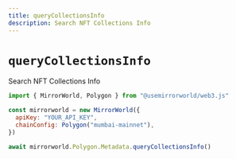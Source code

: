 ```yaml
---
title: queryCollectionsInfo
description: Search NFT Collections Info
---
```


# `queryCollectionsInfo`

Search NFT Collections Info

```js
import { MirrorWorld, Polygon } from "@usemirrorworld/web3.js"

const mirrorworld = new MirrorWorld({
  apiKey: "YOUR_API_KEY",
  chainConfig: Polygon("mumbai-mainnet"),
})

await mirrorworld.Polygon.Metadata.queryCollectionsInfo()
```
